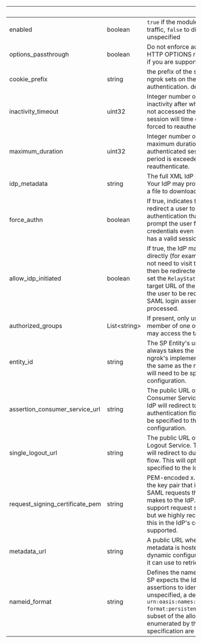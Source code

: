 | &nbsp;                          | &nbsp;             | &nbsp;                                                                                                                                                                                                                                                                                                             |
| ------------------------------- | ------------------ | ------------------------------------------------------------------------------------------------------------------------------------------------------------------------------------------------------------------------------------------------------------------------------------------------------------------ |
| enabled                         | boolean            | `true` if the module will be applied to traffic, `false` to disable. default `true` if unspecified                                                                                                                                                                                                                 |
| options_passthrough             | boolean            | Do not enforce authentication on HTTP OPTIONS requests. necessary if you are supporting CORS.                                                                                                                                                                                                                      |
| cookie_prefix                   | string             | the prefix of the session cookie that ngrok sets on the http client to cache authentication. default is 'ngrok.'                                                                                                                                                                                                   |
| inactivity_timeout              | uint32             | Integer number of seconds of inactivity after which if the user has not accessed the endpoint, their session will time out and they will be forced to reauthenticate.                                                                                                                                              |
| maximum_duration                | uint32             | Integer number of seconds of the maximum duration of an authenticated session. After this period is exceeded, a user must reauthenticate.                                                                                                                                                                          |
| idp_metadata                    | string             | The full XML IdP EntityDescriptor. Your IdP may provide this to you as a a file to download or as a URL.                                                                                                                                                                                                           |
| force_authn                     | boolean            | If true, indicates that whenever we redirect a user to the IdP for authentication that the IdP must prompt the user for authentication credentials even if the user already has a valid session with the IdP.                                                                                                      |
| allow_idp_initiated             | boolean            | If true, the IdP may initiate a login directly (for example, the user does not need to visit the endpoint first and then be redirected). The IdP should set the `RelayState` parameter to the target URL of the resource they want the user to be redirected to after the SAML login assertion has been processed. |
| authorized_groups               | List&lt;string&gt; | If present, only users who are a member of one of the listed groups may access the target endpoint.                                                                                                                                                                                                                |
| entity_id                       | string             | The SP Entity's unique ID. This always takes the form of a URL. In ngrok's implementation, this URL is the same as the metadata URL. This will need to be specified to the IdP as configuration.                                                                                                                   |
| assertion_consumer_service_url  | string             | The public URL of the SP's Assertion Consumer Service. This is where the IdP will redirect to during an authentication flow. This will need to be specified to the IdP as configuration.                                                                                                                           |
| single_logout_url               | string             | The public URL of the SP's Single Logout Service. This is where the IdP will redirect to during a single logout flow. This will optionally need to be specified to the IdP as configuration.                                                                                                                       |
| request_signing_certificate_pem | string             | PEM-encoded x.509 certificate of the key pair that is used to sign all SAML requests that the ngrok SP makes to the IdP. Many IdPs do not support request signing verification, but we highly recommend specifying this in the IdP's configuration if it is supported.                                             |
| metadata_url                    | string             | A public URL where the SP's metadata is hosted. If an IdP supports dynamic configuration, this is the URL it can use to retrieve the SP metadata.                                                                                                                                                                  |
| nameid_format                   | string             | Defines the name identifier format the SP expects the IdP to use in its assertions to identify subjects. If unspecified, a default value of `urn:oasis:names:tc:SAML:2.0:nameid-format:persistent` will be used. A subset of the allowed values enumerated by the SAML specification are supported.                |
